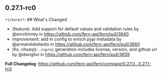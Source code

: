 ## 0.27.1-rc0
`*(chore)*`: ## What's Changed
* (feature): Add support for default values and validation rules by @amckinney in https://github.com/fern-api/fern/pull/3640
* improvement: add in config to enrich pypi metadata by @armandobelardo in https://github.com/fern-api/fern/pull/3660
* (fix, chsarp): `.csproj` generation includes license, version, and github url by @dsinghvi in https://github.com/fern-api/fern/pull/3659


**Full Changelog**: https://github.com/fern-api/fern/compare/0.27.0...0.27.1-rc0

